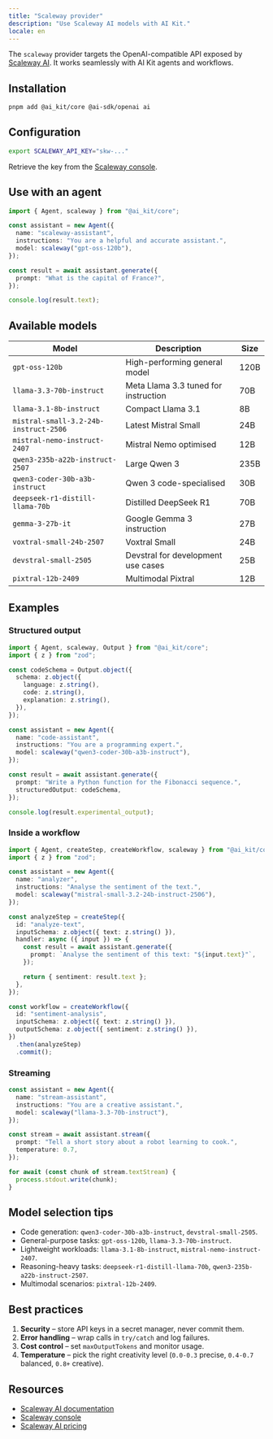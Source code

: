```yaml
---
title: "Scaleway provider"
description: "Use Scaleway AI models with AI Kit."
locale: en
---
```


The `scaleway` provider targets the OpenAI-compatible API exposed by [Scaleway AI](https://www.scaleway.com/en/ai/). It works seamlessly with AI Kit agents and workflows.

## Installation

```bash
pnpm add @ai_kit/core @ai-sdk/openai ai
```

## Configuration

```bash
export SCALEWAY_API_KEY="skw-..."
```

Retrieve the key from the [Scaleway console](https://console.scaleway.com/iam/api-keys).

## Use with an agent

```ts
import { Agent, scaleway } from "@ai_kit/core";

const assistant = new Agent({
  name: "scaleway-assistant",
  instructions: "You are a helpful and accurate assistant.",
  model: scaleway("gpt-oss-120b"),
});

const result = await assistant.generate({
  prompt: "What is the capital of France?",
});

console.log(result.text);
```

## Available models

| Model | Description | Size |
| --- | --- | --- |
| `gpt-oss-120b` | High-performing general model | 120B |
| `llama-3.3-70b-instruct` | Meta Llama 3.3 tuned for instruction | 70B |
| `llama-3.1-8b-instruct` | Compact Llama 3.1 | 8B |
| `mistral-small-3.2-24b-instruct-2506` | Latest Mistral Small | 24B |
| `mistral-nemo-instruct-2407` | Mistral Nemo optimised | 12B |
| `qwen3-235b-a22b-instruct-2507` | Large Qwen 3 | 235B |
| `qwen3-coder-30b-a3b-instruct` | Qwen 3 code-specialised | 30B |
| `deepseek-r1-distill-llama-70b` | Distilled DeepSeek R1 | 70B |
| `gemma-3-27b-it` | Google Gemma 3 instruction | 27B |
| `voxtral-small-24b-2507` | Voxtral Small | 24B |
| `devstral-small-2505` | Devstral for development use cases | 25B |
| `pixtral-12b-2409` | Multimodal Pixtral | 12B |

## Examples

### Structured output

```ts
import { Agent, scaleway, Output } from "@ai_kit/core";
import { z } from "zod";

const codeSchema = Output.object({
  schema: z.object({
    language: z.string(),
    code: z.string(),
    explanation: z.string(),
  }),
});

const assistant = new Agent({
  name: "code-assistant",
  instructions: "You are a programming expert.",
  model: scaleway("qwen3-coder-30b-a3b-instruct"),
});

const result = await assistant.generate({
  prompt: "Write a Python function for the Fibonacci sequence.",
  structuredOutput: codeSchema,
});

console.log(result.experimental_output);
```

### Inside a workflow

```ts
import { Agent, createStep, createWorkflow, scaleway } from "@ai_kit/core";
import { z } from "zod";

const assistant = new Agent({
  name: "analyzer",
  instructions: "Analyse the sentiment of the text.",
  model: scaleway("mistral-small-3.2-24b-instruct-2506"),
});

const analyzeStep = createStep({
  id: "analyze-text",
  inputSchema: z.object({ text: z.string() }),
  handler: async ({ input }) => {
    const result = await assistant.generate({
      prompt: `Analyse the sentiment of this text: "${input.text}"`,
    });

    return { sentiment: result.text };
  },
});

const workflow = createWorkflow({
  id: "sentiment-analysis",
  inputSchema: z.object({ text: z.string() }),
  outputSchema: z.object({ sentiment: z.string() }),
})
  .then(analyzeStep)
  .commit();
```

### Streaming

```ts
const assistant = new Agent({
  name: "stream-assistant",
  instructions: "You are a creative assistant.",
  model: scaleway("llama-3.3-70b-instruct"),
});

const stream = await assistant.stream({
  prompt: "Tell a short story about a robot learning to cook.",
  temperature: 0.7,
});

for await (const chunk of stream.textStream) {
  process.stdout.write(chunk);
}
```

## Model selection tips

- Code generation: `qwen3-coder-30b-a3b-instruct`, `devstral-small-2505`.
- General-purpose tasks: `gpt-oss-120b`, `llama-3.3-70b-instruct`.
- Lightweight workloads: `llama-3.1-8b-instruct`, `mistral-nemo-instruct-2407`.
- Reasoning-heavy tasks: `deepseek-r1-distill-llama-70b`, `qwen3-235b-a22b-instruct-2507`.
- Multimodal scenarios: `pixtral-12b-2409`.

## Best practices

1. **Security** – store API keys in a secret manager, never commit them.
2. **Error handling** – wrap calls in `try/catch` and log failures.
3. **Cost control** – set `maxOutputTokens` and monitor usage.
4. **Temperature** – pick the right creativity level (`0.0-0.3` precise, `0.4-0.7` balanced, `0.8+` creative).

## Resources

- [Scaleway AI documentation](https://www.scaleway.com/en/docs/ai-data/)
- [Scaleway console](https://console.scaleway.com/)
- [Scaleway AI pricing](https://www.scaleway.com/en/pricing/#ai-data)
